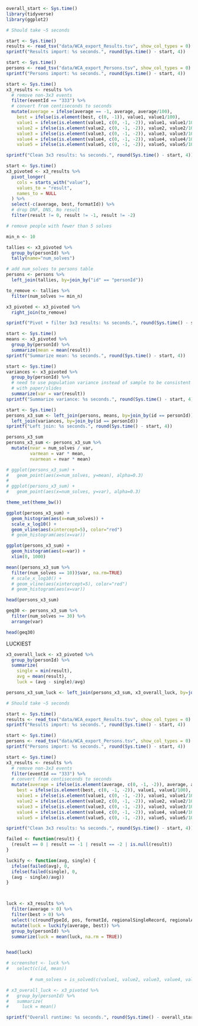 ```r
overall_start <- Sys.time()
library(tidyverse)
library(ggplot2)
```

```r
# Should take ~5 seconds

start <- Sys.time()
results <- read_tsv("data/WCA_export_Results.tsv", show_col_types = 0) 
sprintf("Results import: %s seconds.", round(Sys.time() - start, 4))

start <- Sys.time()
persons <- read_tsv("data/WCA_export_Persons.tsv", show_col_types = 0) 
sprintf("Persons import: %s seconds.", round(Sys.time() - start, 4))

start <- Sys.time()
x3_results <- results %>%
  # remove non-3x3 events
  filter(eventId == "333") %>% 
  # convert from centiseconds to seconds
  mutate(average = ifelse(average == -1, average, average/100),
    best = ifelse(is.element(best, c(0, -1)), value1, value1/100),
    value1 = ifelse(is.element(value1, c(0, -1, -2)), value1, value1/100),
    value2 = ifelse(is.element(value2, c(0, -1, -2)), value2, value2/100),
    value3 = ifelse(is.element(value3, c(0, -1, -2)), value3, value3/100),
    value4 = ifelse(is.element(value4, c(0, -1, -2)), value4, value4/100),
    value5 = ifelse(is.element(value5, c(0, -1, -2)), value5, value5/100))

sprintf("Clean 3x3 results: %s seconds.", round(Sys.time() - start, 4))

```

```r

start <- Sys.time()
x3_pivoted <- x3_results %>% 
  pivot_longer(
    cols = starts_with("value"),
    values_to = "result",
    names_to = NULL
  ) %>% 
  select(-c(average, best, formatId)) %>% 
  # drop DNF, DNS, No result
  filter(result != 0, result != -1, result != -2)

# remove people with fewer than 5 solves

min_n <- 10

tallies <- x3_pivoted %>%
  group_by(personId) %>% 
  tally(name="num_solves")

# add num_solves to persons table
persons <- persons %>% 
  left_join(tallies, by=join_by("id" == "personId"))

to_remove <- tallies %>% 
  filter(num_solves >= min_n)

x3_pivoted <- x3_pivoted %>%
  right_join(to_remove)

sprintf("Pivot + filter 3x3 results: %s seconds.", round(Sys.time() - start, 4))

```

```r
start <- Sys.time()
means <- x3_pivoted %>%
  group_by(personId) %>% 
  summarize(mean = mean(result))
sprintf("Summarize mean: %s seconds.", round(Sys.time() - start, 4))

start <- Sys.time()
variances <- x3_pivoted %>%
  group_by(personId) %>% 
  # need to use population variance instead of sample to be consistent
  # with paper/slides
  summarize(var = var(result)) 
sprintf("Summarize variance: %s seconds.", round(Sys.time() - start, 4))

start <- Sys.time()
persons_x3_sum <- left_join(persons, means, by=join_by(id == personId)) %>% 
  left_join(variances, by=join_by(id == personId))
sprintf("Left join: %s seconds.", round(Sys.time() - start, 4))

```

```r
persons_x3_sum
persons_x3_sum <- persons_x3_sum %>% 
  mutate(nvar = num_solves / var,
         varmean = var * mean,
         nvarmean = nvar * mean)
```

```r
# ggplot(persons_x3_sum) +
#   geom_point(aes(x=num_solves, y=mean), alpha=0.3)
# 
# ggplot(persons_x3_sum) +
#   geom_point(aes(x=num_solves, y=var), alpha=0.3)

theme_set(theme_bw())

ggplot(persons_x3_sum) + 
  geom_histogram(aes(x=num_solves)) +
  scale_x_log10() +
  geom_vline(aes(xintercept=5), color="red")
  # geom_histogram(aes(x=var))

ggplot(persons_x3_sum) + 
  geom_histogram(aes(x=var)) +
  xlim(0, 1000)

mean((persons_x3_sum %>% 
  filter(num_solves == 10))$var, na.rm=TRUE)
  # scale_x_log10() +
  # geom_vline(aes(xintercept=5), color="red")
  # geom_histogram(aes(x=var))

head(persons_x3_sum)
```

```r
geq30 <- persons_x3_sum %>% 
  filter(num_solves >= 30) %>% 
  arrange(var)

head(geq30)

```

LUCKIEST
```r
x3_overall_luck <- x3_pivoted %>% 
  group_by(personId) %>% 
  summarize(
    single = min(result),
    avg = mean(result),
    luck = (avg - single)/avg)

persons_x3_sum_luck <- left_join(persons_x3_sum, x3_overall_luck, by=join_by(id == personId))

```

```r
# Should take ~5 seconds

start <- Sys.time()
results <- read_tsv("data/WCA_export_Results.tsv", show_col_types = 0) 
sprintf("Results import: %s seconds.", round(Sys.time() - start, 4))

start <- Sys.time()
persons <- read_tsv("data/WCA_export_Persons.tsv", show_col_types = 0) 
sprintf("Persons import: %s seconds.", round(Sys.time() - start, 4))

start <- Sys.time()
x3_results <- results %>%
  # remove non-3x3 events
  filter(eventId == "333") %>% 
  # convert from centiseconds to seconds
  mutate(average = ifelse(is.element(average, c(0, -1, -2)), average, average/100),
    best = ifelse(is.element(best, c(0, -1, -2)), value1, value1/100),
    value1 = ifelse(is.element(value1, c(0, -1, -2)), value1, value1/100),
    value2 = ifelse(is.element(value2, c(0, -1, -2)), value2, value2/100),
    value3 = ifelse(is.element(value3, c(0, -1, -2)), value3, value3/100),
    value4 = ifelse(is.element(value4, c(0, -1, -2)), value4, value4/100),
    value5 = ifelse(is.element(value5, c(0, -1, -2)), value5, value5/100))

sprintf("Clean 3x3 results: %s seconds.", round(Sys.time() - start, 4))

```

```r
failed <- function(result) {
  (result == 0 | result == -1 | result == -2 | is.null(result))
}

luckify <- function(avg, single) {
  ifelse(failed(avg), 0,
  ifelse(failed(single), 0,
  (avg - single)/avg))
}



luck <- x3_results %>% 
  filter(average > 0) %>% 
  filter(best > 0) %>% 
  select(!c(roundTypeId, pos, formatId, regionalSingleRecord, regionalAverageRecord, personCountryId)) %>% 
  mutate(luck = luckify(average, best)) %>% 
  group_by(personId) %>% 
  summarize(luck = mean(luck, na.rm = TRUE))


head(luck)

# screenshot <- luck %>% 
#   select(c(id, mean))
  
         # num_solves = is_solved(c(value1, value2, value3, value4, value5)))

# x3_overall_luck <- x3_pivoted %>% 
#   group_by(personId) %>% 
#   summarize(
#     luck = mean()

```

```r
sprintf("Overall runtime: %s seconds.", round(Sys.time() - overall_start, 4))
```
